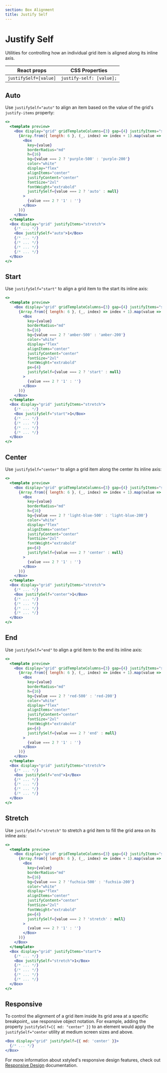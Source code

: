 ```yaml
---
section: Box Alignment
title: Justify Self
---
```


# Justify Self

Utilities for controlling how an individual grid item is aligned along its inline axis.

| React props           | CSS Properties           |
| --------------------- | ------------------------ |
| `justifySelf=[value]` | `justify-self: [value];` |

## Auto

Use `justifySelf="auto"` to align an item based on the value of the grid's `justify-items` property:

```jsx preview
<>
  <template preview>
    <Box display="grid" gridTemplateColumns={3} gap={4} justifyItems="stretch">
      {Array.from({ length: 6 }, (_, index) => index + 1).map(value => (
        <Box
          key={value}
          borderRadius="md"
          h={16}
          bg={value === 2 ? 'purple-500' : 'purple-200'}
          color="white"
          display="flex"
          alignItems="center"
          justifyContent="center"
          fontSize="2xl"
          fontWeight="extrabold"
          justifySelf={value === 2 ? 'auto' : null}
        >
          {value === 2 ? '1' : ''}
        </Box>
      ))}
    </Box>
  </template>
  <Box display="grid" justifyItems="stretch">
    {/* ... */}
    <Box justifySelf="auto">1</Box>
    {/* ... */}
    {/* ... */}
    {/* ... */}
    {/* ... */}
  </Box>
</>
```

## Start

Use `justifySelf="start"` to align a grid item to the start its inline axis:

```jsx preview
<>
  <template preview>
    <Box display="grid" gridTemplateColumns={3} gap={4} justifyItems="stretch">
      {Array.from({ length: 6 }, (_, index) => index + 1).map(value => (
        <Box
          key={value}
          borderRadius="md"
          h={16}
          bg={value === 2 ? 'amber-500' : 'amber-200'}
          color="white"
          display="flex"
          alignItems="center"
          justifyContent="center"
          fontSize="2xl"
          fontWeight="extrabold"
          px={4}
          justifySelf={value === 2 ? 'start' : null}
        >
          {value === 2 ? '1' : ''}
        </Box>
      ))}
    </Box>
  </template>
  <Box display="grid" justifyItems="stretch">
    {/* ... */}
    <Box justifySelf="start">1</Box>
    {/* ... */}
    {/* ... */}
    {/* ... */}
    {/* ... */}
  </Box>
</>
```

## Center

Use `justifySelf="center"` to align a grid item along the center its inline axis:

```jsx preview
<>
  <template preview>
    <Box display="grid" gridTemplateColumns={3} gap={4} justifyItems="stretch">
      {Array.from({ length: 6 }, (_, index) => index + 1).map(value => (
        <Box
          key={value}
          borderRadius="md"
          h={16}
          bg={value === 2 ? 'light-blue-500' : 'light-blue-200'}
          color="white"
          display="flex"
          alignItems="center"
          justifyContent="center"
          fontSize="2xl"
          fontWeight="extrabold"
          px={4}
          justifySelf={value === 2 ? 'center' : null}
        >
          {value === 2 ? '1' : ''}
        </Box>
      ))}
    </Box>
  </template>
  <Box display="grid" justifyItems="stretch">
    {/* ... */}
    <Box justifySelf="center">1</Box>
    {/* ... */}
    {/* ... */}
    {/* ... */}
    {/* ... */}
  </Box>
</>
```

## End

Use `justifySelf="end"` to align a grid item to the end its inline axis:

```jsx preview
<>
  <template preview>
    <Box display="grid" gridTemplateColumns={3} gap={4} justifyItems="stretch">
      {Array.from({ length: 6 }, (_, index) => index + 1).map(value => (
        <Box
          key={value}
          borderRadius="md"
          h={16}
          bg={value === 2 ? 'red-500' : 'red-200'}
          color="white"
          display="flex"
          alignItems="center"
          justifyContent="center"
          fontSize="2xl"
          fontWeight="extrabold"
          px={4}
          justifySelf={value === 2 ? 'end' : null}
        >
          {value === 2 ? '1' : ''}
        </Box>
      ))}
    </Box>
  </template>
  <Box display="grid" justifyItems="stretch">
    {/* ... */}
    <Box justifySelf="end">1</Box>
    {/* ... */}
    {/* ... */}
    {/* ... */}
    {/* ... */}
  </Box>
</>
```

## Stretch

Use `justifySelf="stretch"` to stretch a grid item to fill the grid area on its inline axis:

```jsx preview
<>
  <template preview>
    <Box display="grid" gridTemplateColumns={3} gap={4} justifyItems="start">
      {Array.from({ length: 6 }, (_, index) => index + 1).map(value => (
        <Box
          key={value}
          borderRadius="md"
          h={16}
          bg={value === 2 ? 'fuchsia-500' : 'fuchsia-200'}
          color="white"
          display="flex"
          alignItems="center"
          justifyContent="center"
          fontSize="2xl"
          fontWeight="extrabold"
          px={4}
          justifySelf={value === 2 ? 'stretch' : null}
        >
          {value === 2 ? '1' : ''}
        </Box>
      ))}
    </Box>
  </template>
  <Box display="grid" justifyItems="start">
    {/* ... */}
    <Box justifySelf="stretch">1</Box>
    {/* ... */}
    {/* ... */}
    {/* ... */}
    {/* ... */}
  </Box>
</>
```

## Responsive

To control the alignment of a grid item inside its grid area at a specific breakpoint,, use responsive object notation. For example, adding the property `justifySelf={{ md: "center" }}` to an element would apply the `justifySelf="center` utility at medium screen sizes and above.

```jsx
<Box display="grid" justifySelf={{ md: 'center' }}>
  {/* ... */}
</Box>
```

For more information about xstyled's responsive design features, check out [Responsive Design](@TODO-link) documentation.
